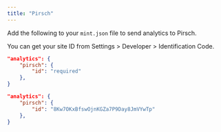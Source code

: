 ```yaml
---
title: "Pirsch"
---
```


Add the following to your `mint.json` file to send analytics to Pirsch.

You can get your site ID from Settings \> Developer \> Identification Code.

<CodeGroup>

```json Analytics options in mint.json
"analytics": {
    "pirsch": {
        "id": "required"
    },
}
```

```json Example
"analytics": {
    "pirsch": {
        "id": "8Kw7OKxBfswOjnKGZa7P9Day8JmVYwTp"
    },
}
```

</CodeGroup>
